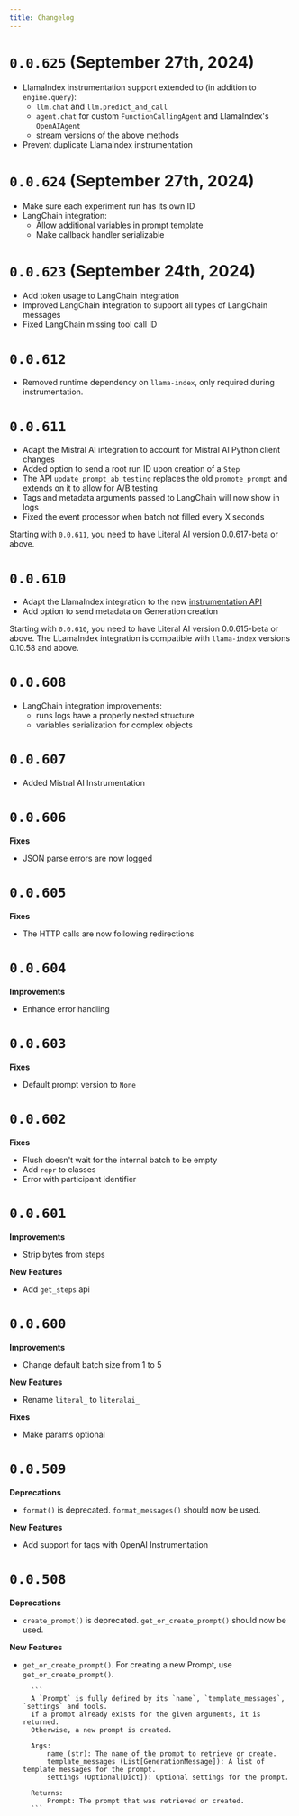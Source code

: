 ```yaml
---
title: Changelog
---
```


# `0.0.625` (September 27th, 2024)
* LlamaIndex instrumentation support extended to (in addition to `engine.query`):
  * `llm.chat` and `llm.predict_and_call`
  * `agent.chat` for custom `FunctionCallingAgent` and LlamaIndex's `OpenAIAgent`
  * stream versions of the above methods
* Prevent duplicate LlamaIndex instrumentation

# `0.0.624` (September 27th, 2024)
* Make sure each experiment run has its own ID
* LangChain integration: 
  * Allow additional variables in prompt template
  * Make callback handler serializable

# `0.0.623` (September 24th, 2024)
* Add token usage to LangChain integration
* Improved LangChain integration to support all types of LangChain messages
* Fixed LangChain missing tool call ID

# `0.0.612`
* Removed runtime dependency on `llama-index`, only required during instrumentation.

# `0.0.611`
* Adapt the Mistral AI integration to account for Mistral AI Python client changes
* Added option to send a root run ID upon creation of a `Step`
* The API `update_prompt_ab_testing` replaces the old `promote_prompt` and extends on it to allow for A/B testing
* Tags and metadata arguments passed to LangChain will now show in logs
* Fixed the event processor when batch not filled every X seconds

<Warning>Starting with `0.0.611`, you need to have Literal AI version 0.0.617-beta or above.</Warning>

# `0.0.610`
* Adapt the LlamaIndex integration to the new [instrumentation API](https://docs.llamaindex.ai/en/stable/module_guides/observability/instrumentation/#instrumentation)
* Add option to send metadata on Generation creation

<Warning>Starting with `0.0.610`, you need to have Literal AI version 0.0.615-beta or above.</Warning>
<Note>The LLamaIndex integration is compatible with `llama-index` versions 0.10.58 and above.</Note>

# `0.0.608`
* LangChain integration improvements:
  * runs logs have a properly nested structure
  * variables serialization for complex objects

# `0.0.607`
* Added Mistral AI Instrumentation

# `0.0.606`

**Fixes**
* JSON parse errors are now logged

# `0.0.605`

**Fixes**
* The HTTP calls are now following redirections

# `0.0.604`

**Improvements**
* Enhance error handling

# `0.0.603`

**Fixes**

* Default prompt version to `None`

# `0.0.602`

**Fixes**

* Flush doesn't wait for the internal batch to be empty
* Add `repr` to classes
* Error with participant identifier

# `0.0.601`

**Improvements**

* Strip bytes from steps

**New Features**

* Add `get_steps` api

# `0.0.600`

**Improvements**

* Change default batch size from 1 to 5

**New Features**

* Rename `literal_` to `literalai_`

**Fixes**

* Make params optional

# `0.0.509`

**Deprecations**

* `format()` is deprecated. `format_messages()` should now be used.

**New Features**

* Add support for tags with OpenAI Instrumentation


# `0.0.508`

**Deprecations**

* `create_prompt()` is deprecated. `get_or_create_prompt()` should now be used.


**New Features** 

* `get_or_create_prompt()`. For creating a new Prompt, use `get_or_create_prompt()`. 

        ```
        A `Prompt` is fully defined by its `name`, `template_messages`, `settings` and tools.
        If a prompt already exists for the given arguments, it is returned.
        Otherwise, a new prompt is created.

        Args:
            name (str): The name of the prompt to retrieve or create.
            template_messages (List[GenerationMessage]): A list of template messages for the prompt.
            settings (Optional[Dict]): Optional settings for the prompt.

        Returns:
            Prompt: The prompt that was retrieved or created.
        ```